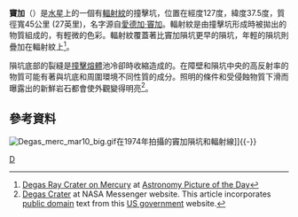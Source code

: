 {{Infobox crater
| title       = 竇加
| image       = Degas Crater View messenger full.jpg
| caption     = 竇加隕坑, [[信使號|信使號]]太空船於2011年拍攝的影像。嵌入的是[[水手10號|水手10號]]在1974年拍攝的影像
| globe       = 水星
| coordinates = {{coord|37.5|N|127|W|globe:mercury_type:landmark|display=inline,title}}
| diameter    = {{convert|54|km}}
| discoverer  = [[水手10號|水手10號]]
| eponym      = [[愛德加·竇加|愛德加·竇加]]
}}
'''竇加'''（{{lang-en|Degas}}）是[[水星|水星]]上的一個有[[輻射系統|輻射紋]]的撞擊坑，位置在經度127度，緯度37.5度，質徑寬45公里 (27英里)，名字源自[[愛德加·竇加|愛德加·竇加]]。輻射紋是由撞擊坑形成時被拋出的物質組成的，有輕微的色彩。輻射紋覆蓋著比竇加隕坑更早的隕坑，年輕的隕坑則疊加在輻射紋上<ref>[http://apod.nasa.gov/apod/ap001216.html Degas Ray Crater on Mercury] at [[Astronomy_Picture_of_the_Day|Astronomy Picture of the Day]]</ref>。

隕坑底部的裂縫是[[撞擊熔體|撞擊熔體]]池冷卻時收縮造成的。在障壁和隕坑中央的高反射率的物質可能有著與坑底和周圍環境不同性質的成分。照明的條件和受侵蝕物質下滑而曝露出的新鮮岩石都會使外觀變得明亮<ref>[http://messenger.jhuapl.edu/gallery/sciencePhotos/image.php?page=1&gallery_id=2&image_id=547  Degas Crater] {{webarchive|url=https://web.archive.org/web/20140914010753/http://messenger.jhuapl.edu/gallery/sciencePhotos/image.php?page=1&gallery_id=2&image_id=547 |date=2014-09-14 }} at NASA Messenger website.  This article incorporates [[public_domain|public domain]] text from this [[work_of_the_US_government|US government]] website.</ref>。

==參考資料==
{{reflist}}		

[[File:Degas_merc_mar10_big.gif|thumb]]在1974年拍攝的竇加隕坑和輻射線]]{{-}}

{{DEFAULTSORT:Degas (Crater)}}
[[Category:水星隕石坑|D]]


{{Crater-stub}}

{{Mercury-planet-stub}}
